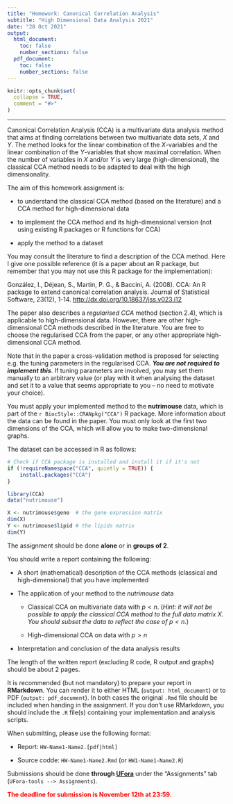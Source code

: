 ```yaml
---
title: "Homework: Canonical Correlation Analysis"
subtitle: "High Dimensional Data Analysis 2021"
date: "28 Oct 2021"
output:
  html_document:
    toc: false
    number_sections: false
  pdf_document:
    toc: false
    number_sections: false
---
```


```r
knitr::opts_chunk$set(
  collapse = TRUE,
  comment = "#>"
)
```

***

Canonical Correlation Analysis (CCA) is a multivariate data analysis method that aims at finding
correlations between two multivariate data sets, $X$ and $Y$. The method looks for the linear
combination of the $X$-variables and the linear combination of the $Y$-variables that show maximal
correlation. When the number of variables in $X$ and/or $Y$ is very large (high-dimensional), the
classical CCA method needs to be adapted to deal with the high dimensionality.

The aim of this homework assignment is:

* to understand the classical CCA method (based on the literature) and a CCA method for
  high-dimensional data

* to implement the CCA method and its high-dimensional version (not using existing R packages or R
  functions for CCA)

* apply the method to a dataset

You may consult the literature to find a description of the CCA method. Here I give one possible
reference (it is a paper about an R package, but remember that you may not use this R package for
the implementation):

González, I., Déjean, S., Martin, P. G., & Baccini, A. (2008). CCA: An R package to extend canonical
correlation analysis. Journal of Statistical Software, 23(12), 1-14.
<http://dx.doi.org/10.18637/jss.v023.i12>

The paper also describes a *regularised CCA* method (section 2.4), which is applicable to
high-dimensional data. However, there are other high-dimensional CCA methods described in the
literature. You are free to choose the regularised CCA from the paper, or any other appropriate
high-dimensional CCA method.

Note that in the paper a cross-validation method is proposed for selecting e.g. the tuning
parameters in the regularised CCA. __*You are not required to implement this*__. If tuning
parameters are involved, you may set them manually to an arbitrary value (or play with it when
analysing the dataset and set it to a value that seems appropriate to you -- no need to motivate
your choice).

You must apply your implemented method to the **nutrimouse** data, which is part of the
`r BiocStyle::CRANpkg("CCA")` R package. More information about the data can be found in the paper.
You must only look at the first two dimensions of the CCA, which will allow you to make
two-dimensional graphs.

The dataset can be accessed in R as follows:

```r
# Check if CCA package is installed and install it if it's not
if (!requireNamespace("CCA", quietly = TRUE)) {
    install.packages("CCA")
}

library(CCA)
data("nutrimouse")

X <- nutrimouse$gene  # the gene expression matrix
dim(X)
Y <- nutrimouse$lipid # the lipids matrix
dim(Y)
```

The assignment should be done __alone__ or in __groups of 2__.

You should write a report containing the following:

* A short (mathematical) description of the CCA methods (classical and high-dimensional) that you
  have implemented

* The application of your method to the *nutrimouse* data

  - Classical CCA on multivariate data with $p < n$. (*Hint: it will not be possible to apply the
    classical CCA method to the full data matrix $X$. You should subset the data to reflect the case
    of $p < n$*.)

  - High-dimensional CCA on data with $p > n$

* Interpretation and conclusion of the data analysis results

The length of the written report (excluding R code, R output and graphs) should be about 2 pages.

It is recommended (but not mandatory) to prepare your report in __RMarkdown__. You can render it to
either HTML (`output: html_document`) or to PDF (`output: pdf_document`). In both cases the original
`.Rmd` file should be included when handing in the assignment. If you don't use RMarkdown, you
should include the `.R` file(s) containing your implementation and analysis scripts.

When submitting, please use the following format:

* Report: `HW-Name1-Name2.[pdf|html]`

* Source codde: `HW-Name1-Name2.Rmd` (or `HW1-Name1-Name2.R`)

Submissions should be done __through [UFora](https://ufora.ugent.be/d2l/home/444226)__ under the
"Assignments" tab (`UFora-tools --> Assignments`).

<span style="color:red">__The deadline for submission is November 12th at 23:59.__</span>
